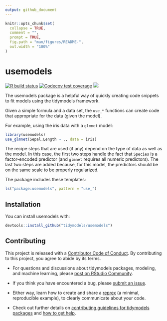 ```yaml
---
output: github_document
---
```


<!-- README.md is generated from README.Rmd. Please edit that file -->

```r
knitr::opts_chunk$set(
  collapse = TRUE,
  comment = "",
  prompt = TRUE,
  fig.path = "man/figures/README-",
  out.width = "100%"
)
```

# usemodels

[![R build status](https://github.com/tidymodels/usemodels/workflows/R-CMD-check/badge.svg)](https://github.com/tidymodels/usemodels/actions)
[![Codecov test coverage](https://codecov.io/gh/tidymodels/usemodel/branch/master/graph/badge.svg)](https://codecov.io/gh/tidymodels/usemodel?branch=master)
![](https://img.shields.io/badge/lifecycle-maturing-blue.svg)


The usemodels package is a helpful way of quickly creating code snippets to fit models using the tidymodels framework. 

Given a simple formula and a data set, the `use_*` functions can create code that appropriate for the data (given the model). 

For example, using the iris data with a `glmnet` model: 

```r
library(usemodels)
use_glmnet(Sepal.Length ~ ., data = iris)
```

The recipe steps that are used (if any) depend on the type of data as well as the model. In this case, the first two steps handle the fact that `Species` is a factor-encoded predictor (and `glmnet` requires all numeric predictors). The last two steps are added because, for this model, the predictors should be on the same scale to be properly regularized. 

The package includes these templates:


```r
ls("package:usemodels", pattern = "use_")
```

## Installation

You can install usemodels with:

``` r
devtools::install_github("tidymodels/usemodels")
```


## Contributing

This project is released with a [Contributor Code of Conduct](https://contributor-covenant.org/version/2/0/CODE_OF_CONDUCT.html). By contributing to this project, you agree to abide by its terms.

- For questions and discussions about tidymodels packages, modeling, and machine learning, please [post on RStudio Community](https://rstd.io/tidymodels-community).

- If you think you have encountered a bug, please [submit an issue](https://github.com/tidymodels/usemodels/issues).

- Either way, learn how to create and share a [reprex](https://rstd.io/reprex) (a minimal, reproducible example), to clearly communicate about your code.

- Check out further details on [contributing guidelines for tidymodels packages](https://www.tidymodels.org/contribute/) and [how to get help](https://www.tidymodels.org/help/).
  
